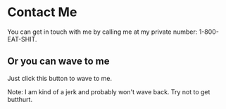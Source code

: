 
# Contact Me

You can get in touch with me by calling me at my private number: 1-800-EAT-SHIT.

## Or you can wave to me

Just click this button to wave to me.

<Wave />

Note: I am kind of a jerk and probably won't wave back. Try not to get butthurt.
